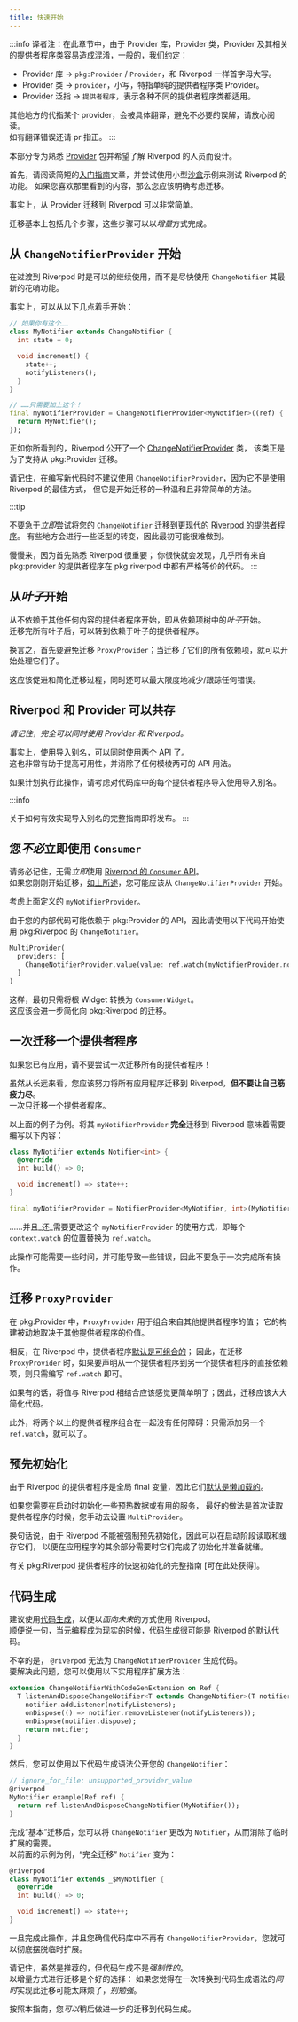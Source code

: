 ```yaml
---
title: 快速开始
---
```


:::info
译者注：在此章节中，由于 Provider 库，Provider 类，Provider 及其相关的提供者程序类容易造成混淆，一般的，我们约定：  
- Provider 库 -> `pkg:Provider` / `Provider`，和 Riverpod 一样首字母大写。
- Provider 类 -> `provider`，小写，特指单纯的提供者程序类 Provider。
- Provider 泛指 -> `提供者程序`，表示各种不同的提供者程序类都适用。

其他地方的代指某个 provider，会被具体翻译，避免不必要的误解，请放心阅读。  
如有翻译错误还请 pr 指正。
:::

<!---
This section is designed for people familiar with the [Provider] package who
wants to learn about Riverpod.
-->
本部分专为熟悉 [Provider] 包并希望了解 Riverpod 的人员而设计。

<!---
Before anything, read the short [getting started] article and try out the small
[sandbox] example to test Riverpod's features out. If you like what you see there, you should then
definitively consider a migration.
-->
首先，请阅读简短的[入门指南]文章，并尝试使用小型[沙盒]示例来测试 Riverpod 的功能。
如果您喜欢那里看到的内容，那么您应该明确考虑迁移。

<!---
Indeed, migrating from Provider to Riverpod can be very straightforward.  
-->
事实上，从 Provider 迁移到 Riverpod 可以非常简单。

<!---
Migrating basically consists in a few steps that can be done in an *incremental* way.
-->
迁移基本上包括几个步骤，这些步骤可以以*增量*方式完成。

<!---
## Start with `ChangeNotifierProvider`
-->
## 从 `ChangeNotifierProvider` 开始

<!---
It's fine to keep using `ChangeNotifier` while transitioning towards Riverpod,
and not use its latest fancy features ASAP.
-->
在过渡到 Riverpod 时是可以的继续使用，而不是尽快使用 `ChangeNotifier` 其最新的花哨功能。

<!---
Indeed, the following is perfectly fine to start with:
-->
事实上，可以从以下几点着手开始：

```dart
// 如果你有这个……
class MyNotifier extends ChangeNotifier {
  int state = 0;

  void increment() {
    state++;
    notifyListeners();
  }
}

// ……只需要加上这个！
final myNotifierProvider = ChangeNotifierProvider<MyNotifier>((ref) {
  return MyNotifier();
});
```

<!---
As you can see Riverpod exposes a [ChangeNotifierProvider] class,
which is there precisely to support migrations from pkg:Provider.
-->
正如你所看到的，Riverpod 公开了一个 [ChangeNotifierProvider] 类，
该类正是为了支持从 pkg:Provider 迁移。

<!---
Keep in mind that this provider is not recommended when writing new code,
and it is not the best way to use Riverpod, but it's a gentle and very easy way to start your migration.
-->
请记住，在编写新代码时不建议使用 `ChangeNotifierProvider`，因为它不是使用 Riverpod 的最佳方式，
但它是开始迁移的一种温和且非常简单的方法。

:::tip
<!---
There is no rush to *immediately* try to change your `ChangeNotifier`s into the more modern [Riverpod's providers].
Some requite a bit of a paradigm shift, so it may be difficult to do initially.  
-->
不要急于*立即*尝试将您的 `ChangeNotifier` 迁移到更现代的 [Riverpod 的提供者程序]。
有些地方会进行一些泛型的转变，因此最初可能很难做到。

<!---
Take your time, as it is important to get yourself familiar with Riverpod first;
you'll quickly find out that *almost* all Providers from pkg:provider have a strict equivalent in pkg:riverpod.
-->
慢慢来，因为首先熟悉 Riverpod 很重要；
你很快就会发现，几乎所有来自 pkg:provider 的提供者程序在 pkg:riverpod 中都有严格等价的代码。
:::

<!---
## Starts with *leaves*
-->
## 从*叶子*开始

<!---
Start with Providers that do not depend on anything else, i.e. start with the *leaves* in your dependency tree.  
Once you have migrated all of the leaves, you can then move on to the providers that depend on leaves.
-->
从不依赖于其他任何内容的提供者程序开始，即从依赖项树中的*叶子*开始。  
迁移完所有叶子后，可以转到依赖于叶子的提供者程序。

<!---
In other words, avoid migrating `ProxyProvider`s at first; tackle them once all of their dependencies have been migrated.
-->
换言之，首先要避免迁移 `ProxyProvider`；当迁移了它们的所有依赖项，就可以开始处理它们了。

<!---
This should boost and simplify the migration process, while also minimizing / tracking down any errors.
-->
这应该促进和简化迁移过程，同时还可以最大限度地减少/跟踪任何错误。


<!---
## Riverpod and Provider can coexist
-->
## Riverpod 和 Provider 可以共存

<!---
*Keep in mind that it is entirely possible to use both Provider and Riverpod at the same time.*
-->

*请记住，完全可以同时使用 Provider 和 Riverpod。*

<!---
Indeed, using import aliases, it is possible to use the two APIs altogether.
This is also great for readibilty and it removes any ambiguous API usage.
-->
事实上，使用导入别名，可以同时使用两个 API 了。  
这也非常有助于提高可用性，并消除了任何模棱两可的 API 用法。

<!---
If you plan on doing this, consider using import aliases for each Provider import in your codebase.
-->
如果计划执行此操作，请考虑对代码库中的每个提供者程序导入使用导入别名。

:::info
<!---
A full guide onto how to effectively implement import aliases is incoming soon.
-->
关于如何有效实现导入别名的完整指南即将发布。
:::


<!---
## You don't *have to* use `Consumer` right away
-->
## 您*不必*立即使用 `Consumer`

<!---
It's important to keep in mind that there is no need to *immediately* use [Riverpod's `Consumer` APIs].  
If you've just started the migration, [as mentioned above], you should probably start with `ChangeNotifierProvider`.
-->
请务必记住，无需*立即*使用 [Riverpod 的 `Consumer` API]。  
如果您刚刚开始迁移，[如上所述]，您可能应该从 `ChangeNotifierProvider` 开始。

<!---
Consider `myNotifierProvider`, defined above.
-->
考虑上面定义的 `myNotifierProvider`。

<!---
Since your inner code is probably depending on pkg:Provider's APIs, use the following to start consuming `ChangeNotifier`s with pkg:Riverpod.
-->
由于您的内部代码可能依赖于 pkg:Provider 的 API，因此请使用以下代码开始使用 pkg:Riverpod 的 `ChangeNotifier`。

```dart
MultiProvider(
  providers: [
    ChangeNotifierProvider.value(value: ref.watch(myNotifierProvider.notifier)),
  ]
)
```

<!---
This way, only the root Widget has to be initially converted into a `ConsumerWidget`.  
This should ease the migration towards pkg:Riverpod even more.
-->
这样，最初只需将根 Widget 转换为 `ConsumerWidget`。  
这应该会进一步简化向 pkg:Riverpod 的迁移。


<!---
## Migrate one Provider at a time
-->
## 一次迁移一个提供者程序

<!---
If you have an existing app, don't try to migrate all your providers at once!
-->
如果您已有应用，请不要尝试一次迁移所有的提供者程序！

<!---
While you should strive toward moving all your application to Riverpod in the long-run, 
**don't burn yourself out**.  
Do it one provider at a time.  
-->
虽然从长远来看，您应该努力将所有应用程序迁移到 Riverpod，**但不要让自己筋疲力尽**。  
一次只迁移一个提供者程序。

<!---
Take the above example. **Fully** migrating that `myNotifierProvider` to Riverpod means writing the following:
-->
以上面的例子为例。将其 `myNotifierProvider` **完全**迁移到 Riverpod 意味着需要编写以下内容：

```dart
class MyNotifier extends Notifier<int> {
  @override
  int build() => 0;

  void increment() => state++;
}

final myNotifierProvider = NotifierProvider<MyNotifier, int>(MyNotifier.new);
```

<!---
.. and it's _also_ needed to change how that provider is consumed, i.e. writing `ref.watch` in the place of each `context.watch` for this provider.
-->
……并且_还_需要更改这个 `myNotifierProvider` 的使用方式，即每个 `context.watch` 的位置替换为 `ref.watch`。

<!---
This operation might take some time and might lead to some errors, so don't rush doing this all at once.
-->
此操作可能需要一些时间，并可能导致一些错误，因此不要急于一次完成所有操作。

<!---
## Migrating `ProxyProvider`s
-->
## 迁移 `ProxyProvider`

<!---
Within pkg:Provider, `ProxyProvider` is used to combine values from other Providers;
its build depends on the value of other providers, reactively.
-->
在 pkg:Provider 中，`ProxyProvider` 用于组合来自其他提供者程序的值；
它的构建被动地取决于其他提供者程序的价值。

<!---
With Riverpod, instead, Providers [are composable by default]; therefore, when migrating a `ProxyProvider`
you'll simply need to write `ref.watch` if you want to declare a direct dependency from a Provider to another.
-->
相反，在 Riverpod 中，提供者程序[默认是可组合的]；
因此，在迁移 `ProxyProvider` 时，如果要声明从一个提供者程序到另一个提供者程序的直接依赖项，则只需编写 `ref.watch` 即可。

<!---
If anything, combining values with Riverpod should feel simpler and straightforward; thus, the migration should greatly
simplify your code.
-->
如果有的话，将值与 Riverpod 相结合应该感觉更简单明了；因此，迁移应该大大简化代码。

<!---
Furthermore, there are no shenanigans about combining more than two providers together:
just add another `ref.watch` and you'll be good to go.
-->
此外，将两个以上的提供者程序组合在一起没有任何障碍：只需添加另一个 `ref.watch`，就可以了。

<!---
## Eager initialization
-->
## 预先初始化

<!---
Since Riverpod's providers are final global variables, they are [lazy by default].
-->
由于 Riverpod 的提供者程序是全局 final 变量，因此它们[默认是懒加载的]。

<!---
If you need to initialize some warm-up data or a useful service on startup,
the best way to do it is to first read your provider in the place where you used to put `MultiProvider`.
-->
如果您需要在启动时初始化一些预热数据或有用的服务，
最好的做法是首次读取提供者程序的时候，您手动去设置 `MultiProvider`。

<!---
In other words, since Riverpod can't be forced to be eager initialized, they can be read and cached
in your startup phase, so that they're warm and ready when needed inside the rest of your application.
-->
换句话说，由于 Riverpod 不能被强制预先初始化，因此可以在启动阶段读取和缓存它们，
以便在应用程序的其余部分需要时它们完成了初始化并准备就绪。

<!---
A full guide about eager initialization of pkg:Riverpod's providers [is available here].
-->
有关 pkg:Riverpod 提供者程序的快速初始化的完整指南 [可在此处获得]。

<!---
## Code Generation
-->
## 代码生成

<!---
[Code generation] is recommended to use Riverpod the *future-proof* way.  
As a side note, chances are that when metaprogramming will be a thing, codegen will be default for Riverpod.
-->
建议使用[代码生成]，以便以*面向未来*的方式使用 Riverpod。  
顺便说一句，当元编程成为现实的时候，代码生成很可能是 Riverpod 的默认代码。

<!---
Unluckily, `@riverpod` can't generate code for `ChangeNotifierProvider`.  
To overcome this, you can use the following utility extension method:
-->
不幸的是， `@riverpod` 无法为 `ChangeNotifierProvider` 生成代码。  
要解决此问题，您可以使用以下实用程序扩展方法：

```dart
extension ChangeNotifierWithCodeGenExtension on Ref {
  T listenAndDisposeChangeNotifier<T extends ChangeNotifier>(T notifier) {
    notifier.addListener(notifyListeners);
    onDispose(() => notifier.removeListener(notifyListeners));
    onDispose(notifier.dispose);
    return notifier;
  }
}
```

<!---
And then, you can expose your `ChangeNotifier` with the following codegen syntax:
-->
然后，您可以使用以下代码生成语法公开您的 `ChangeNotifier`：

```dart
// ignore_for_file: unsupported_provider_value
@riverpod
MyNotifier example(Ref ref) {
  return ref.listenAndDisposeChangeNotifier(MyNotifier());
}
```

<!---
Once the "base" migration is done, you can change your `ChangeNotifier` to `Notifier`,
thus eliminating the need for temporary extensions.  
Taking up the previous examples, a "fully migrated" `Notifier` becomes:
-->
完成“基本”迁移后，您可以将 `ChangeNotifier` 更改为 `Notifier`，从而消除了临时扩展的需要。  
以前面的示例为例，“完全迁移” `Notifier` 变为：

```dart
@riverpod
class MyNotifier extends _$MyNotifier {
  @override
  int build() => 0;

  void increment() => state++;
}
```

<!---
Once this is done, and you're positive that there are no more `ChangeNotifierProvider`s 
in your codebase, you can get rid of the temporary extension definitively.
-->
一旦完成此操作，并且您确信代码库中不再有 `ChangeNotifierProvider`，您就可以彻底摆脱临时扩展。

<!---
Keep in mind that, while being recommended, codegen is not *mandatory*.  
It's good to reason about migrations incrementally:
if you feel like that implementing this migration *while* transitioning to
the code generation syntax in one single take might be too much, *that's fine*.
-->
请记住，虽然是推荐的，但代码生成不是*强制性的*。  
以增量方式进行迁移是个好的选择：
如果您觉得在一次转换到代码生成语法的*同时*实现此迁移可能太麻烦了，*别勉强*。

<!---
Following this guide, you *can* migrate towards codegen as a further step forward, later on.
-->
按照本指南，您*可以*稍后做进一步的迁移到代码生成。

[getting started]: /docs/introduction/getting_started
[sandbox]: https://dartpad.dev/?null_safety=true&id=ef06ab3ce0b822e6cc5db0575248e6e2
[provider]: https://pub.dev/packages/provider
[ChangeNotifierProvider]: https://pub.dev/documentation/hooks_riverpod/3.0.0-dev.18/legacy/ChangeNotifierProvider-class.html
[Code generation]: /docs/concepts/about_code_generation
[Riverpod's providers]: https://pub.dev/documentation/hooks_riverpod/3.0.0-dev.18/hooks_riverpod/Notifier-class.html
[are composable by default]: /docs/from_provider/motivation#combining-providers-is-hard-and-error-prone
[as mentioned above]: /docs/from_provider/quickstart#start-with-changenotifierprovider
[Riverpod's `Consumer` APIs]: /docs/concepts/reading
[lazy by default]: /docs/concepts/provider_lifecycles

[入门指南]: /docs/introduction/getting_started
[沙盒]: https://dartpad.dev/?null_safety=true&id=ef06ab3ce0b822e6cc5db0575248e6e2
<!--- TODO(yang-lile): 记得修复链接 -->
[默认是可组合的]: /docs/from_provider/motivation#combining-providers-is-hard-and-error-prone
[如上所述]: /docs/from_provider/quickstart#从-changenotifierprovider-开始
[Riverpod 的 `Consumer` API]: /docs/concepts/reading
[默认是懒加载的]: /docs/concepts/provider_lifecycles
[代码生成]: /docs/concepts/about_code_generation
[Riverpod 的提供者程序]: https://pub.dev/documentation/hooks_riverpod/3.0.0-dev.18/hooks_riverpod/Notifier-class.html
